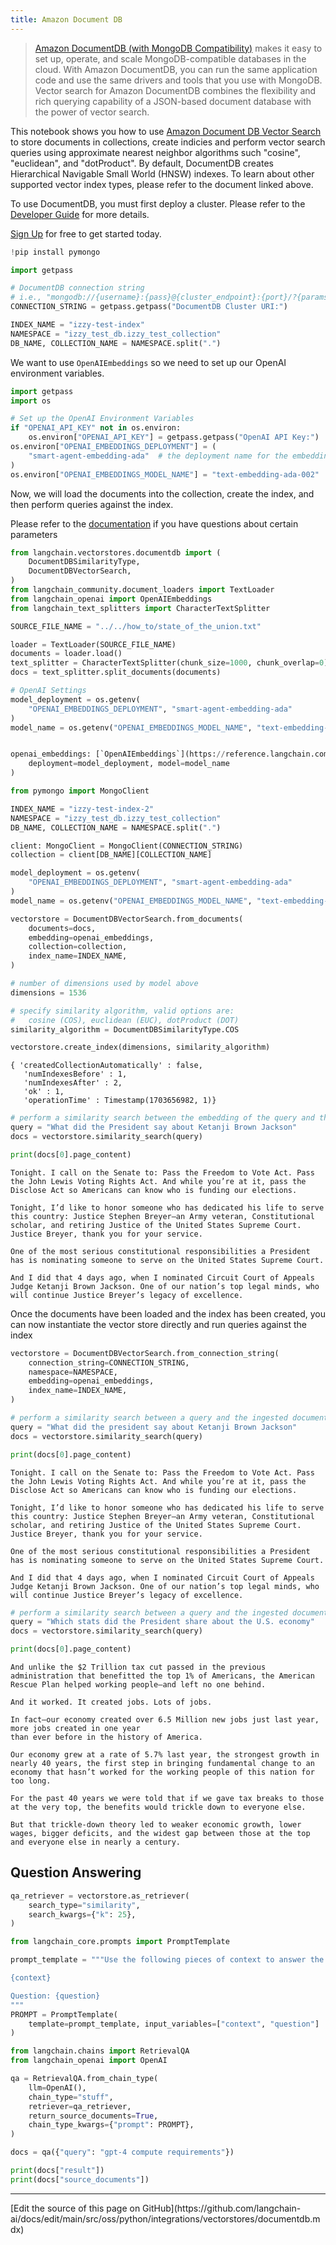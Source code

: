 ```yaml
---
title: Amazon Document DB
---
```


>[Amazon DocumentDB (with MongoDB Compatibility)](https://docs.aws.amazon.com/documentdb/) makes it easy to set up, operate, and scale MongoDB-compatible databases in the cloud.
> With Amazon DocumentDB, you can run the same application code and use the same drivers and tools that you use with MongoDB.
> Vector search for Amazon DocumentDB combines the flexibility and rich querying capability of a JSON-based document database with the power of vector search.

This notebook shows you how to use [Amazon Document DB Vector Search](https://docs.aws.amazon.com/documentdb/latest/developerguide/vector-search.html) to store documents in collections, create indicies and perform vector search queries using approximate nearest neighbor algorithms such "cosine", "euclidean", and "dotProduct". By default, DocumentDB creates Hierarchical Navigable Small World (HNSW) indexes. To learn about other supported vector index types, please refer to the document linked above.

To use DocumentDB, you must first deploy a cluster. Please refer to the [Developer Guide](https://docs.aws.amazon.com/documentdb/latest/developerguide/what-is.html) for more details.

[Sign Up](https://aws.amazon.com/free/) for free to get started today.

```python
!pip install pymongo
```

```python
import getpass

# DocumentDB connection string
# i.e., "mongodb://{username}:{pass}@{cluster_endpoint}:{port}/?{params}"
CONNECTION_STRING = getpass.getpass("DocumentDB Cluster URI:")

INDEX_NAME = "izzy-test-index"
NAMESPACE = "izzy_test_db.izzy_test_collection"
DB_NAME, COLLECTION_NAME = NAMESPACE.split(".")
```

We want to use `OpenAIEmbeddings` so we need to set up our OpenAI environment variables.

```python
import getpass
import os

# Set up the OpenAI Environment Variables
if "OPENAI_API_KEY" not in os.environ:
    os.environ["OPENAI_API_KEY"] = getpass.getpass("OpenAI API Key:")
os.environ["OPENAI_EMBEDDINGS_DEPLOYMENT"] = (
    "smart-agent-embedding-ada"  # the deployment name for the embedding model
)
os.environ["OPENAI_EMBEDDINGS_MODEL_NAME"] = "text-embedding-ada-002"  # the model name
```

Now, we will load the documents into the collection, create the index, and then perform queries against the index.

Please refer to the [documentation](https://docs.aws.amazon.com/documentdb/latest/developerguide/vector-search.html) if you have questions about certain parameters

```python
from langchain.vectorstores.documentdb import (
    DocumentDBSimilarityType,
    DocumentDBVectorSearch,
)
from langchain_community.document_loaders import TextLoader
from langchain_openai import OpenAIEmbeddings
from langchain_text_splitters import CharacterTextSplitter

SOURCE_FILE_NAME = "../../how_to/state_of_the_union.txt"

loader = TextLoader(SOURCE_FILE_NAME)
documents = loader.load()
text_splitter = CharacterTextSplitter(chunk_size=1000, chunk_overlap=0)
docs = text_splitter.split_documents(documents)

# OpenAI Settings
model_deployment = os.getenv(
    "OPENAI_EMBEDDINGS_DEPLOYMENT", "smart-agent-embedding-ada"
)
model_name = os.getenv("OPENAI_EMBEDDINGS_MODEL_NAME", "text-embedding-ada-002")


openai_embeddings: [`OpenAIEmbeddings`](https://reference.langchain.com/python/integrations/langchain_openai/OpenAIEmbeddings/) = OpenAIEmbeddings(
    deployment=model_deployment, model=model_name
)
```

```python
from pymongo import MongoClient

INDEX_NAME = "izzy-test-index-2"
NAMESPACE = "izzy_test_db.izzy_test_collection"
DB_NAME, COLLECTION_NAME = NAMESPACE.split(".")

client: MongoClient = MongoClient(CONNECTION_STRING)
collection = client[DB_NAME][COLLECTION_NAME]

model_deployment = os.getenv(
    "OPENAI_EMBEDDINGS_DEPLOYMENT", "smart-agent-embedding-ada"
)
model_name = os.getenv("OPENAI_EMBEDDINGS_MODEL_NAME", "text-embedding-ada-002")

vectorstore = DocumentDBVectorSearch.from_documents(
    documents=docs,
    embedding=openai_embeddings,
    collection=collection,
    index_name=INDEX_NAME,
)

# number of dimensions used by model above
dimensions = 1536

# specify similarity algorithm, valid options are:
#   cosine (COS), euclidean (EUC), dotProduct (DOT)
similarity_algorithm = DocumentDBSimilarityType.COS

vectorstore.create_index(dimensions, similarity_algorithm)
```

```output
{ 'createdCollectionAutomatically' : false,
   'numIndexesBefore' : 1,
   'numIndexesAfter' : 2,
   'ok' : 1,
   'operationTime' : Timestamp(1703656982, 1)}
```

```python
# perform a similarity search between the embedding of the query and the embeddings of the documents
query = "What did the President say about Ketanji Brown Jackson"
docs = vectorstore.similarity_search(query)
```

```python
print(docs[0].page_content)
```

```output
Tonight. I call on the Senate to: Pass the Freedom to Vote Act. Pass the John Lewis Voting Rights Act. And while you’re at it, pass the Disclose Act so Americans can know who is funding our elections.

Tonight, I’d like to honor someone who has dedicated his life to serve this country: Justice Stephen Breyer—an Army veteran, Constitutional scholar, and retiring Justice of the United States Supreme Court. Justice Breyer, thank you for your service.

One of the most serious constitutional responsibilities a President has is nominating someone to serve on the United States Supreme Court.

And I did that 4 days ago, when I nominated Circuit Court of Appeals Judge Ketanji Brown Jackson. One of our nation’s top legal minds, who will continue Justice Breyer’s legacy of excellence.
```

Once the documents have been loaded and the index has been created, you can now instantiate the vector store directly and run queries against the index

```python
vectorstore = DocumentDBVectorSearch.from_connection_string(
    connection_string=CONNECTION_STRING,
    namespace=NAMESPACE,
    embedding=openai_embeddings,
    index_name=INDEX_NAME,
)

# perform a similarity search between a query and the ingested documents
query = "What did the president say about Ketanji Brown Jackson"
docs = vectorstore.similarity_search(query)
```

```python
print(docs[0].page_content)
```

```output
Tonight. I call on the Senate to: Pass the Freedom to Vote Act. Pass the John Lewis Voting Rights Act. And while you’re at it, pass the Disclose Act so Americans can know who is funding our elections.

Tonight, I’d like to honor someone who has dedicated his life to serve this country: Justice Stephen Breyer—an Army veteran, Constitutional scholar, and retiring Justice of the United States Supreme Court. Justice Breyer, thank you for your service.

One of the most serious constitutional responsibilities a President has is nominating someone to serve on the United States Supreme Court.

And I did that 4 days ago, when I nominated Circuit Court of Appeals Judge Ketanji Brown Jackson. One of our nation’s top legal minds, who will continue Justice Breyer’s legacy of excellence.
```

```python
# perform a similarity search between a query and the ingested documents
query = "Which stats did the President share about the U.S. economy"
docs = vectorstore.similarity_search(query)
```

```python
print(docs[0].page_content)
```

```output
And unlike the $2 Trillion tax cut passed in the previous administration that benefitted the top 1% of Americans, the American Rescue Plan helped working people—and left no one behind.

And it worked. It created jobs. Lots of jobs.

In fact—our economy created over 6.5 Million new jobs just last year, more jobs created in one year
than ever before in the history of America.

Our economy grew at a rate of 5.7% last year, the strongest growth in nearly 40 years, the first step in bringing fundamental change to an economy that hasn’t worked for the working people of this nation for too long.

For the past 40 years we were told that if we gave tax breaks to those at the very top, the benefits would trickle down to everyone else.

But that trickle-down theory led to weaker economic growth, lower wages, bigger deficits, and the widest gap between those at the top and everyone else in nearly a century.
```

## Question Answering

```python
qa_retriever = vectorstore.as_retriever(
    search_type="similarity",
    search_kwargs={"k": 25},
)
```

```python
from langchain_core.prompts import PromptTemplate

prompt_template = """Use the following pieces of context to answer the question at the end. If you don't know the answer, just say that you don't know, don't try to make up an answer.

{context}

Question: {question}
"""
PROMPT = PromptTemplate(
    template=prompt_template, input_variables=["context", "question"]
)
```

```python
from langchain.chains import RetrievalQA
from langchain_openai import OpenAI

qa = RetrievalQA.from_chain_type(
    llm=OpenAI(),
    chain_type="stuff",
    retriever=qa_retriever,
    return_source_documents=True,
    chain_type_kwargs={"prompt": PROMPT},
)

docs = qa({"query": "gpt-4 compute requirements"})

print(docs["result"])
print(docs["source_documents"])
```

---

<Callout icon="pen-to-square" iconType="regular">
  [Edit the source of this page on GitHub](https://github.com/langchain-ai/docs/edit/main/src/oss/python/integrations/vectorstores/documentdb.mdx)
</Callout>
